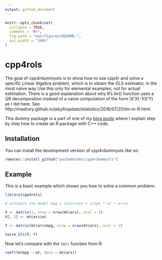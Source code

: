 ```yaml
---
output: github_document
---
```


<!-- README.md is generated from README.Rmd. Please edit that file -->

```r
knitr::opts_chunk$set(
  collapse = TRUE,
  comment = "#>",
  fig.path = "man/figures/README-",
  out.width = "100%"
)
```

# cpp4rols

<!-- badges: start -->
<!-- badges: end -->

The goal of cpp4rdummyols is to show how to use cpp4r and solve a specific Linear Algebra problem, which is to obtain the OLS estimator, in the most naive way Use this only for elemental examples, not for actual estimation. There is a good explanation about why R's lm() function uses a QR decomposition instead of a naive computation of the form (X'X)-1(X'Y) as I did here. See http://madrury.github.io/jekyll/update/statistics/2016/07/20/lm-in-R.html.

This dummy package is a part of one of my [blog posts](https://pacha.dev/blog/2023/05/21/r-package-with-c-code-ubuntu/) where I explain step by step how to create an R package with C++ code.

## Installation

You can install the development version of cpp4rdummyols like so:

``` r
remotes::install_github("pachadotdev/cpp4rdummyols")
```

## Example

This is a basic example which shows you how to solve a common problem:

```r
library(cpp4rols)

# estimate the model mpg = intercept + slope * wt + error

X <- matrix(1, nrow = nrow(mtcars), ncol = 2)
X[, 2] <- mtcars$wt

Y <- matrix(mtcars$mpg, nrow = nrow(mtcars), ncol = 1)

naive_ols(X, Y)
```

Now let's compare with the `lm()` function from R:

```r
coef(lm(mpg ~ wt, data = mtcars))
```
